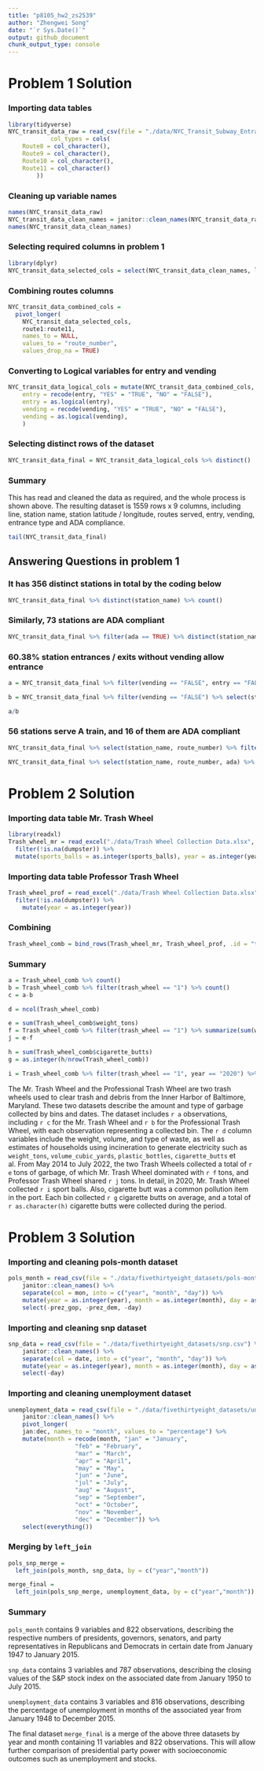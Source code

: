 ```yaml
---
title: "p8105_hw2_zs2539"
author: "Zhengwei Song"
date: "`r Sys.Date()`"
output: github_document
chunk_output_type: console
---
```


# Problem 1 Solution

### Importing data tables
```r
library(tidyverse)
NYC_transit_data_raw = read_csv(file = "./data/NYC_Transit_Subway_Entrance_And_Exit_Data.csv",
            col_types = cols(
    Route8 = col_character(),
    Route9 = col_character(),
    Route10 = col_character(),
    Route11 = col_character()
        ))
```

### Cleaning up variable names
```r
names(NYC_transit_data_raw)
NYC_transit_data_clean_names = janitor::clean_names(NYC_transit_data_raw)
names(NYC_transit_data_clean_names)
```

### Selecting required columns in problem 1
```r
library(dplyr)
NYC_transit_data_selected_cols = select(NYC_transit_data_clean_names, line, station_name, station_latitude, station_longitude, route1:route11, entry, vending, entrance_type, ada)
```

### Combining routes columns
```r
NYC_transit_data_combined_cols = 
  pivot_longer(
    NYC_transit_data_selected_cols, 
    route1:route11,
    names_to = NULL,
    values_to = "route_number",
    values_drop_na = TRUE)
```

### Converting to Logical variables for entry and vending
```r
NYC_transit_data_logical_cols = mutate(NYC_transit_data_combined_cols,
    entry = recode(entry, "YES" = "TRUE", "NO" = "FALSE"),
    entry = as.logical(entry),
    vending = recode(vending, "YES" = "TRUE", "NO" = "FALSE"),
    vending = as.logical(vending),
    )
```

### Selecting distinct rows of the dataset
```r
NYC_transit_data_final = NYC_transit_data_logical_cols %>% distinct()
```

### Summary

This has read and cleaned the data as required, and the whole process is shown above. The resulting dataset is 1559 rows x 9 columns, including line, station name, station latitude / longitude, routes served, entry, vending, entrance type and ADA compliance.

```r
tail(NYC_transit_data_final)
```

## Answering Questions in problem 1

### It has 356 distinct stations in total by the coding below
```r
NYC_transit_data_final %>% distinct(station_name) %>% count()
```

### Similarly, 73 stations are ADA compliant
```r
NYC_transit_data_final %>% filter(ada == TRUE) %>% distinct(station_name) %>% count()
```

### 60.38% station entrances / exits without vending allow entrance

```r
a = NYC_transit_data_final %>% filter(vending == "FALSE", entry == "FALSE") %>% select(station_name, entry) %>% distinct() %>% count()

b = NYC_transit_data_final %>% filter(vending == "FALSE") %>% select(station_name, entry) %>% distinct() %>% count()

a/b
```

### 56 stations serve A train, and 16 of them are ADA compliant
```r
NYC_transit_data_final %>% select(station_name, route_number) %>% filter(route_number == "A") %>% distinct(station_name) %>% count()

NYC_transit_data_final %>% select(station_name, route_number, ada) %>% filter(route_number == "A", ada == "TRUE") %>% distinct(station_name) %>% count()
```

# Problem 2 Solution

### Importing data table Mr. Trash Wheel
```r
library(readxl)
Trash_wheel_mr = read_excel("./data/Trash Wheel Collection Data.xlsx", sheet = 'Mr. Trash Wheel', range = 'A2:N549') %>% janitor::clean_names() %>% 
  filter(!is.na(dumpster)) %>% 
  mutate(sports_balls = as.integer(sports_balls), year = as.integer(year))
```

### Importing data table Professor Trash Wheel
```r
Trash_wheel_prof = read_excel("./data/Trash Wheel Collection Data.xlsx", sheet = 'Professor Trash Wheel', range = 'A2:M96') %>% janitor::clean_names() %>% 
  filter(!is.na(dumpster)) %>%
    mutate(year = as.integer(year))
```

### Combining
```r
Trash_wheel_comb = bind_rows(Trash_wheel_mr, Trash_wheel_prof, .id = "trash_wheel")
```

### Summary
```r
a = Trash_wheel_comb %>% count()
b = Trash_wheel_comb %>% filter(trash_wheel == "1") %>% count()
c = a-b

d = ncol(Trash_wheel_comb)

e = sum(Trash_wheel_comb$weight_tons)
f = Trash_wheel_comb %>% filter(trash_wheel == "1") %>% summarize(sum(weight_tons))
j = e-f

h = sum(Trash_wheel_comb$cigarette_butts) 
g = as.integer(h/nrow(Trash_wheel_comb))

i = Trash_wheel_comb %>% filter(trash_wheel == "1", year == "2020") %>% summarize(sum(sports_balls))
```
The Mr. Trash Wheel and the Professional Trash Wheel are two trash wheels used to clear trash and debris from the Inner Harbor of Baltimore, Maryland. These two datasets describe the amount and type of garbage collected by bins and dates. The dataset includes `r a` observations, including `r c` for the Mr. Trash Wheel and `r b` for the Professional Trash Wheel, with each observation representing a collected bin. The `r d` column variables include the weight, volume, and type of waste, as well as estimates of households using incineration to generate electricity such as `weight_tons`, `volume_cubic_yards`, `plastic_bottles`, `cigarette_butts` et al. From May 2014 to July 2022, the two Trash Wheels collected a total of `r e` tons of garbage, of which Mr. Trash Wheel dominated with `r f` tons, and Professor Trash Wheel shared `r j` tons. In detail, in 2020, Mr. Trash Wheel collected `r i` sport balls. Also, cigarette butt was a common pollution item in the port. Each bin collected `r g` cigarette butts on average, and a total of `r as.character(h)` cigarette butts were collected during the period.

# Problem 3 Solution

### Importing and cleaning pols-month dataset
```r
pols_month = read_csv(file = "./data/fivethirtyeight_datasets/pols-month.csv") %>%
    janitor::clean_names() %>% 
    separate(col = mon, into = c("year", "month", "day")) %>% 
    mutate(year = as.integer(year), month = as.integer(month), day = as.integer(day), month = month.name[month], president = recode(prez_dem, `1` = "dem", `0` = "gop")) %>% 
    select(-prez_gop, -prez_dem, -day)
```

### Importing and cleaning snp dataset
```r
snp_data = read_csv(file = "./data/fivethirtyeight_datasets/snp.csv") %>%
    janitor::clean_names() %>%
    separate(col = date, into = c("year", "month", "day")) %>% 
    mutate(year = as.integer(year), month = as.integer(month), day = as.integer(day), month = month.name[month]) %>% 
    select(-day)
```

### Importing and cleaning unemployment dataset
```r
unemployment_data = read_csv(file = "./data/fivethirtyeight_datasets/unemployment.csv") %>%
    janitor::clean_names() %>% 
    pivot_longer(
    jan:dec, names_to = "month", values_to = "percentage") %>% 
    mutate(month = recode(month, "jan" = "January", 
                   "feb" = "February", 
                   "mar" = "March", 
                   "apr" = "April", 
                   "may" = "May", 
                   "jun" = "June", 
                   "jul" = "July", 
                   "aug" = "August", 
                   "sep" = "September", 
                   "oct" = "October", 
                   "nov" = "November", 
                   "dec" = "December")) %>%
    select(everything())
```


### Merging by `left_join`
```r
pols_snp_merge = 
  left_join(pols_month, snp_data, by = c("year","month"))

merge_final = 
  left_join(pols_snp_merge, unemployment_data, by = c("year","month"))
```

### Summary

`pols_month` contains 9 variables and 822 observations, describing the respective numbers of presidents, governors, senators, and party representatives in Republicans and Democrats in certain date from January 1947 to January 2015.

`snp_data` contains 3 variables and 787 observations, describing the closing values of the S&P stock index on the associated date from January 1950 to July 2015.

`unemployment_data` contains 3 variables and 816 observations, describing the percentage of unemployment in months of the associated year from January 1948 to December 2015.

The final dataset `merge_final` is a merge of the above three datasets by year and month containing 11 variables and 822 observations. This will allow further comparison of presidential party power with socioeconomic outcomes such as unemployment and stocks.
